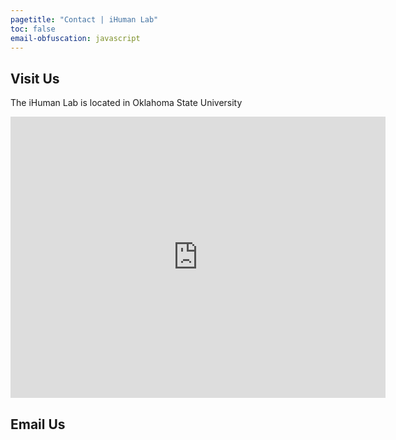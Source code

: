 ```yaml
---
pagetitle: "Contact | iHuman Lab"
toc: false
email-obfuscation: javascript
---
```


## Visit Us

The iHuman Lab is located in Oklahoma State University

```{=html}
<p align=center>
<iframe src="https://www.google.com/maps/embed?pb=!1m18!1m12!1m3!1d218.51323556589713!2d-97.06880727894367!3d36.12393715201877!2m3!1f0!2f0!3f0!3m2!1i1024!2i768!4f13.1!3m3!1m2!1s0x87b10a3f04255555%3A0xd0db76df61ef7e4a!2sOklahoma%20State%20University%20School%20of%20Electrical%20Computer%20Engineering!5e0!3m2!1sen!2sus!4v1721798720952!5m2!1sen!2sus" width="600" height="450" style="border:0;" allowfullscreen="" loading="lazy" referrerpolicy="no-referrer-when-downgrade"></iframe>
<p>
```

## Email Us

```{=html}
<script src="https://cdn.form.io/formiojs/formio.embed.js?src=https://ejlffjjksoybevj.form.io/affcomlabcontactform&libs=true"></script>
```